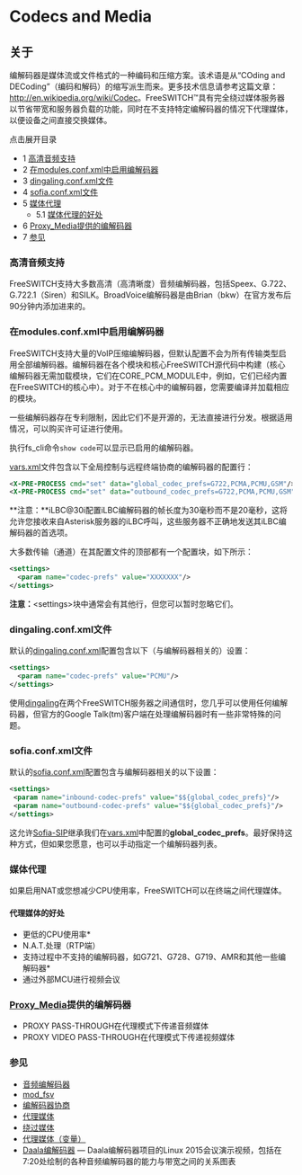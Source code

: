 # Codecs and Media 

## 关于

编解码器是媒体流或文件格式的一种编码和压缩方案。该术语是从“COding and DECoding”（编码和解码）的缩写派生而来。更多技术信息请参考这篇文章：<http://en.wikipedia.org/wiki/Codec>。FreeSWITCH™具有完全绕过媒体服务器以节省带宽和服务器负载的功能，同时在不支持特定编解码器的情况下代理媒体，以便设备之间直接交换媒体。

点击展开目录

* 1 [高清音频支持](#hd-audio-support)
* 2 [在modules.conf.xml中启用编解码器](#enabling-codecs-in-modulesconfxml--)
* 3 [dingaling.conf.xml文件](#dingalingconfxml-file)
* 4 [sofia.conf.xml文件](#sofiaconfxml-file)
* 5 [媒体代理](#media-proxying)  
   * 5.1 [媒体代理的好处](#benefits-of-proxy-media)
* 6 [Proxy\_Media提供的编解码器](#benefits-of-proxy-media)
* 7 [参见](#see-also)

### 高清音频支持

FreeSWITCH支持大多数高清（高清晰度）音频编解码器，包括Speex、G.722、G.722.1（Siren）和SILK。BroadVoice编解码器是由Brian（bkw）在官方发布后90分钟内添加进来的。

### 在modules.conf.xml中启用编解码器

FreeSWITCH支持大量的VoIP压缩编解码器，但默认配置不会为所有传输类型启用全部编解码器。编解码器在各个模块和核心FreeSWITCH源代码中构建（核心编解码器无需加载模块，它们在CORE_PCM_MODULE中，例如，它们已经内置在FreeSWITCH的核心中）。对于不在核心中的编解码器，您需要编译并加载相应的模块。

一些编解码器存在专利限制，因此它们不是开源的，无法直接进行分发。根据适用情况，可以购买许可证进行使用。

执行fs\_cli命令`show code`可以显示已启用的编解码器。

[vars.xml](../Configuration/Configuring-FreeSWITCH/vars.xml_7144079.mdx#about)文件包含以下全局控制与远程终端协商的编解码器的配置行：

```xml
<X-PRE-PROCESS cmd="set" data="global_codec_prefs=G722,PCMA,PCMU,GSM"/>
<X-PRE-PROCESS cmd="set" data="outbound_codec_prefs=G722,PCMA,PCMU,GSM"/>
```

**注意：**iLBC@30i配置iLBC编解码器的帧长度为30毫秒而不是20毫秒，这将允许您接收来自Asterisk服务器的iLBC呼叫，这些服务器不正确地发送其iLBC编解码器的首选项。

大多数传输（通道）在其配置文件的顶部都有一个配置块，如下所示：

```xml
<settings>
  <param name="codec-prefs" value="XXXXXXX"/>
</settings>
```

**注意：**&lt;settings>块中通常会有其他行，但您可以暂时忽略它们。

### dingaling.conf.xml文件

默认的[dingaling.conf.xml](../Modules/mod_dingaling_6587385.mdx#faq)配置包含以下（与编解码器相关的）设置：

```xml
<settings>
  <param name="codec-prefs" value="PCMU"/>
</settings>
```

使用[dingaling](../Modules/mod_dingaling_6587385.mdx#faq)在两个FreeSWITCH服务器之间通信时，您几乎可以使用任何编解码器，但官方的Google Talk(tm)客户端在处理编解码器时有一些非常特殊的问题。

### sofia.conf.xml文件

默认的[sofia.conf.xml](../Configuration/Sofia-SIP-Stack/Sofia-Configuration-Files_7144453.mdx#--)配置包含与编解码器相关的以下设置：

```xml
<settings>
 <param name="inbound-codec-prefs" value="$${global_codec_prefs}"/>
 <param name="outbound-codec-prefs" value="$${global_codec_prefs}"/>
</settings>
```

这允许[Sofia-SIP](../Configuration/Sofia-SIP-Stack/index.mdx#faq)继承我们在[vars.xml](../Configuration/Configuring-FreeSWITCH/vars.xml_7144079.mdx#about)中配置的**global\_codec\_prefs**。最好保持这种方式，但如果您愿意，也可以手动指定一个编解码器列表。

### 媒体代理

如果启用NAT或您想减少CPU使用率，FreeSWITCH可以在终端之间代理媒体。

#### 代理媒体的好处

* 更低的CPU使用率\*
* N.A.T.处理（RTP端）
* 支持过程中不支持的编解码器，如G721、G728、G719、AMR和其他一些编解码器\*
* 通过外部MCU进行视频会议

### [Proxy_Media](../Configuration/Proxy-Media_13173588.mdx#faqs)提供的编解码器

* PROXY PASS-THROUGH在代理模式下传递音频媒体
* PROXY VIDEO PASS-THROUGH在代理模式下传递视频媒体

### 参见

* [音频编解码器](./Audio-Codecs_1048675.mdx#--)
* [mod\_fsv](../Modules/mod_fsv_6587435.mdx#about)
* [编解码器协商](./index.mdx#about)
* [代理媒体](../Configuration/Proxy-Media_13173588.mdx#faqs)
* [绕过媒体](../../Channel-Variables-Catalog/bypass_media_16353339.mdx#bypass_media)
* [代理媒体（变量）](../../Channel-Variables-Catalog/proxy_media_16353349.mdx#proxy_media)
* [Daala编解码器](https://www.youtube.com/watch?v=Dmho4gcRvQ4) — Daala编解码器项目的Linux 2015会议演示视频，包括在7:20处绘制的各种音频编解码器的能力与带宽之间的关系图表